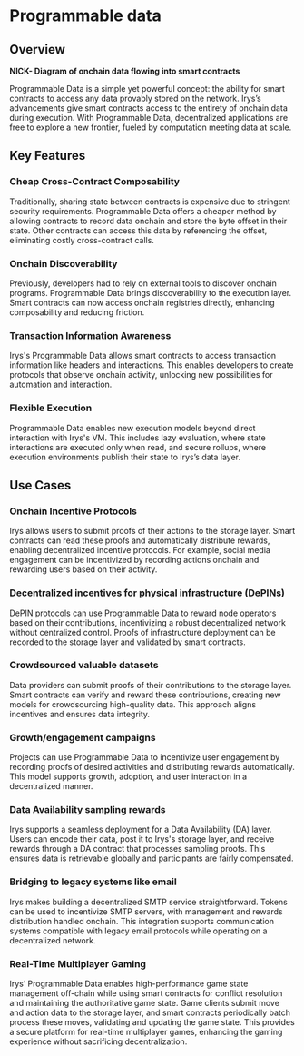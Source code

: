 
# Programmable data

## Overview

**NICK- Diagram of onchain data flowing into smart contracts**

Programmable Data is a simple yet powerful concept: the ability for smart contracts to access any data provably stored on the network. Irys’s advancements give smart contracts access to the entirety of onchain data during execution. With Programmable Data, decentralized applications are free to explore a new frontier, fueled by computation meeting data at scale.

## Key Features

### Cheap Cross-Contract Composability

Traditionally, sharing state between contracts is expensive due to stringent security requirements. Programmable Data offers a cheaper method by allowing contracts to record data onchain and store the byte offset in their state. Other contracts can access this data by referencing the offset, eliminating costly cross-contract calls.

### Onchain Discoverability

Previously, developers had to rely on external tools to discover onchain programs. Programmable Data brings discoverability to the execution layer. Smart contracts can now access onchain registries directly, enhancing composability and reducing friction.

### Transaction Information Awareness

Irys's Programmable Data allows smart contracts to access transaction information like headers and interactions. This enables developers to create protocols that observe onchain activity, unlocking new possibilities for automation and interaction.

### Flexible Execution

Programmable Data enables new execution models beyond direct interaction with Irys's VM. This includes lazy evaluation, where state interactions are executed only when read, and secure rollups, where execution environments publish their state to Irys’s data layer.

## Use Cases

### Onchain Incentive Protocols

Irys allows users to submit proofs of their actions to the storage layer. Smart contracts can read these proofs and automatically distribute rewards, enabling decentralized incentive protocols. For example, social media engagement can be incentivized by recording actions onchain and rewarding users based on their activity.

### Decentralized incentives for physical infrastructure (DePINs)

DePIN protocols can use Programmable Data to reward node operators based on their contributions, incentivizing a robust decentralized network without centralized control. Proofs of infrastructure deployment can be recorded to the storage layer and validated by smart contracts.

### Crowdsourced valuable datasets

Data providers can submit proofs of their contributions to the storage layer. Smart contracts can verify and reward these contributions, creating new models for crowdsourcing high-quality data. This approach aligns incentives and ensures data integrity.

### Growth/engagement campaigns

Projects can use Programmable Data to incentivize user engagement by recording proofs of desired activities and distributing rewards automatically. This model supports growth, adoption, and user interaction in a decentralized manner.

### Data Availability sampling rewards

Irys supports a seamless deployment for a Data Availability (DA) layer. Users can encode their data, post it to Irys's storage layer, and receive rewards through a DA contract that processes sampling proofs. This ensures data is retrievable globally and participants are fairly compensated.

### Bridging to legacy systems like email

Irys makes building a decentralized SMTP service straightforward. Tokens can be used to incentivize SMTP servers, with management and rewards distribution handled onchain. This integration supports communication systems compatible with legacy email protocols while operating on a decentralized network.

### Real-Time Multiplayer Gaming

Irys’ Programmable Data enables high-performance game state management off-chain while using smart contracts for conflict resolution and maintaining the authoritative game state. Game clients submit move and action data to the storage layer, and smart contracts periodically batch process these moves, validating and updating the game state. This provides a secure platform for real-time multiplayer games, enhancing the gaming experience without sacrificing decentralization.

